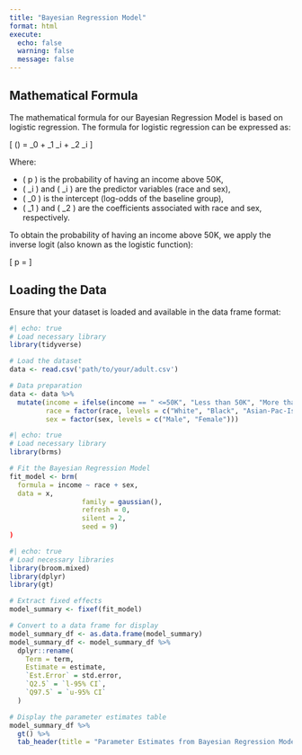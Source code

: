 ```yaml
---
title: "Bayesian Regression Model"
format: html
execute:
  echo: false
  warning: false
  message: false
---
```


## Mathematical Formula

The mathematical formula for our Bayesian Regression Model is based on logistic regression. The formula for logistic regression can be expressed as:

\[
\log\left(\frac{p}{1 - p}\right) = \beta_0 + \beta_1 \text{Race}_i + \beta_2 \text{Sex}_i
\]

Where:

- \( p \) is the probability of having an income above 50K,
- \( \text{Race}_i \) and \( \text{Sex}_i \) are the predictor variables (race and sex),
- \( \beta_0 \) is the intercept (log-odds of the baseline group),
- \( \beta_1 \) and \( \beta_2 \) are the coefficients associated with race and sex, respectively.

To obtain the probability of having an income above 50K, we apply the inverse logit (also known as the logistic function):

\[
p = \frac{1}{1 + \exp\left(-( \beta_0 + \beta_1 \text{Race}_i + \beta_2 \text{Sex}_i )\right)}
\]

## Loading the Data

Ensure that your dataset is loaded and available in the data frame format:

```r
#| echo: true
# Load necessary library
library(tidyverse)

# Load the dataset
data <- read.csv('path/to/your/adult.csv')

# Data preparation
data <- data %>%
  mutate(income = ifelse(income == " <=50K", "Less than 50K", "More than 50K"),
         race = factor(race, levels = c("White", "Black", "Asian-Pac-Islander", "Amer-Indian-Eskimo", "Other")),
         sex = factor(sex, levels = c("Male", "Female")))
```


```r
#| echo: true
# Load necessary library
library(brms)

# Fit the Bayesian Regression Model
fit_model <- brm(
  formula = income ~ race + sex,
  data = x, 
                  family = gaussian(), 
                  refresh = 0, 
                  silent = 2, 
                  seed = 9)
)
```


```r
#| echo: true
# Load necessary libraries
library(broom.mixed)
library(dplyr)
library(gt)

# Extract fixed effects
model_summary <- fixef(fit_model)

# Convert to a data frame for display
model_summary_df <- as.data.frame(model_summary)
model_summary_df <- model_summary_df %>%
  dplyr::rename(
    Term = term,
    Estimate = estimate,
    `Est.Error` = std.error,
    `Q2.5` = `l-95% CI`,
    `Q97.5` = `u-95% CI`
  )

# Display the parameter estimates table
model_summary_df %>%
  gt() %>%
  tab_header(title = "Parameter Estimates from Bayesian Regression Model")
```




